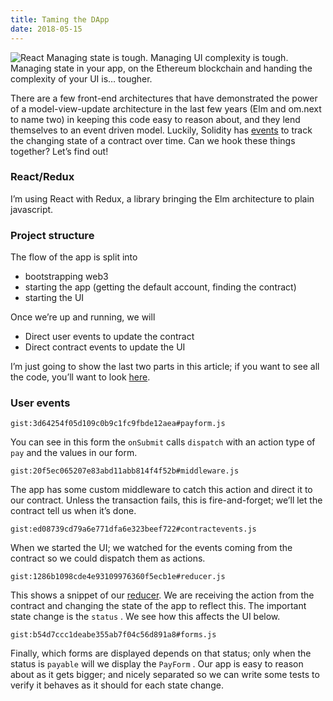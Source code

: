 ```yaml
---
title: Taming the DApp
date: 2018-05-15
---
```


![React](./react.jpeg "React")
Managing state is tough. Managing UI complexity is tough. Managing state in your app, on the Ethereum blockchain and handing the complexity of your UI is… tougher.

There are a few front-end architectures that have demonstrated the power of a model-view-update architecture in the last few years (Elm and om.next to name two) in keeping this code easy to reason about, and they lend themselves to an event driven model. Luckily, Solidity has [events](http://solidity.readthedocs.io/en/v0.4.21/contracts.html#events) to track the changing state of a contract over time. Can we hook these things together? Let’s find out!

### React/Redux

I’m using React with Redux, a library bringing the Elm architecture to plain javascript.

### Project structure

The flow of the app is split into

-   bootstrapping web3
-   starting the app (getting the default account, finding the contract)
-   starting the UI

Once we’re up and running, we will

-   Direct user events to update the contract
-   Direct contract events to update the UI

I’m just going to show the last two parts in this article; if you want to see all the code, you’ll want to look [here](https://github.com/p14n/eth-remittance).

### User events

`gist:3d64254f05d109c0b9c1fc9fbde12aea#payform.js`

You can see in this form the `onSubmit` calls `dispatch` with an action type of `pay` and the values in our form.

`gist:20f5ec065207e83abd11abb814f4f52b#middleware.js`

The app has some custom middleware to catch this action and direct it to our contract. Unless the transaction fails, this is fire-and-forget; we’ll let the contract tell us when it’s done.

`gist:ed08739cd79a6e771dfa6e323beef722#contractevents.js`

When we started the UI; we watched for the events coming from the contract so we could dispatch them as actions.

`gist:1286b1098cde4e93109976360f5ecb1e#reducer.js`

This shows a snippet of our [reducer](https://redux.js.org/basics/reducers). We are receiving the action from the contract and changing the state of the app to reflect this. The important state change is the `status` . We see how this affects the UI below.

`gist:b54d7ccc1deabe355ab7f04c56d891a8#forms.js`

Finally, which forms are displayed depends on that status; only when the status is `payable` will we display the `PayForm` . Our app is easy to reason about as it gets bigger; and nicely separated so we can write some tests to verify it behaves as it should for each state change.